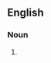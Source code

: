 {{also|blessées}}
==English==

===Noun===
{{head|en|noun plural form}}

# {{plural of|blessee|lang=en}}